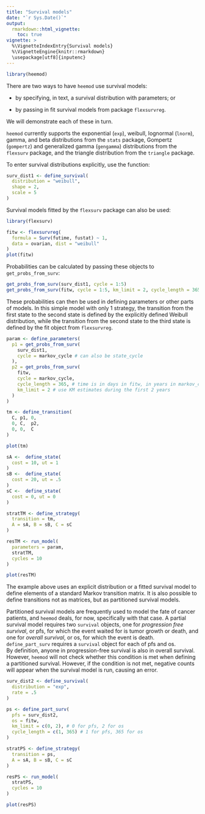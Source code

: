 ```yaml
---
title: "Survival models"
date: "`r Sys.Date()`"
output:
  rmarkdown::html_vignette:
    toc: true 
vignette: >
  %\VignetteIndexEntry{Survival models}
  %\VignetteEngine{knitr::rmarkdown}
  \usepackage[utf8]{inputenc}
---
```




```r
library(heemod)
```
There are two ways to have `heemod` use survival models:

* by specifying, in text, a survival distribution with parameters; or

* by passing in fit survival models from package `flexsurvreg`.

We will demonstrate each of these in turn.

`heemod` currently supports the exponential (`exp`), weibull, lognormal (`lnorm`),
gamma, and beta distributions from the `stats` package, Gompertz (`gompertz`) and
generalized gamma (`gengamma`) distributions from the `flexsurv` package, and the
triangle distribution from the `triangle` package.

To enter survival distributions explicitly, use the \code{define_survival}
function:

```r
surv_dist1 <- define_survival(
  distribution = "weibull",
  shape = 2,
  scale = 5
)
```

Survival models fitted by the `flexsurv` package can also be used:

```r
library(flexsurv)

fitw <- flexsurvreg(
  formula = Surv(futime, fustat) ~ 1,
  data = ovarian, dist = "weibull"
)
plot(fitw)
```

Probabilities can be calculated by passing these objects to `get_probs_from_surv`:
```r
get_probs_from_surv(surv_dist1, cycle = 1:5)
get_probs_from_surv(fitw, cycle = 1:5, km_limit = 2, cycle_length = 365)
```

These probabilities can then be used in defining parameters or other
parts of models.  In this simple model with only 1 strategy, the transition
from the first state to the second state is defined by the
explicitly defined Weibull distribution, while the transition from
the second state to the third state is defined by the fit object
from `flexsurvreg`. 

```r
param <- define_parameters(
  p1 = get_probs_from_surv(
    surv_dist1,
    cycle = markov_cycle # can also be state_cycle
  ),
  p2 = get_probs_from_surv(
    fitw,
    cycle = markov_cycle,
    cycle_length = 365, # time is in days in fitw, in years in markov_cycle
    km_limit = 2 # use KM estimates during the first 2 years
  )
)

tm <- define_transition(
  C, p1, 0,
  0, C,  p2,
  0, 0,  C
)

plot(tm)

sA <-  define_state(
  cost = 10, ut = 1
)
sB <-  define_state(
  cost = 20, ut = .5
)
sC <-  define_state(
  cost = 0, ut = 0
)

stratTM <- define_strategy(
  transition = tm,
  A = sA, B = sB, C = sC
)

resTM <- run_model(
  parameters = param,
  stratTM,
  cycles = 10
)
```

```r
plot(resTM)
```

The example above uses an explicit distribution or a fitted survival model
to define elements of a standard Markov transition matrix.  It is also 
possible to define transitions not as matrices, but as partitioned survival models.

Partitioned survival models are frequently used to model the fate of cancer 
patients, and `heemod` deals, for now, specifically with that case.   A partial 
survival model requires two  `survival` objects, one for _progression free 
survival_, or pfs, for which the event waited for is tumor growth or death, and
one for _overall survival_, or os, for which the event is death. 
`define_part_surv` requires a `survival` object for each of pfs and os.   
By definition, anyone in progression-free survival is also in overall survival.
However, `heemod` will not check whether this condition is met when defining a
partitioned survival.  However, if the condition is not met, negative counts
will appear when the survival model is run, causing an error.

```r
surv_dist2 <- define_survival(
  distribution = "exp",
  rate = .5
)

ps <- define_part_surv(
  pfs = surv_dist2,
  os = fitw,
  km_limit = c(0, 2), # 0 for pfs, 2 for os
  cycle_length = c(1, 365) # 1 for pfs, 365 for os
)

stratPS <- define_strategy(
  transition = ps,
  A = sA, B = sB, C = sC
)

resPS <- run_model(
  stratPS,
  cycles = 10
)
```

```r
plot(resPS)
```
